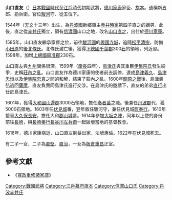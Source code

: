 {{japanese|japanese=山口 直友|kana=やまぐち なおとも|romaji=Yamaguchi Naotomo}}
'''山口直友'''（{{bd|1544年||1622年|10月31日|catIdx=Y}}）[[日本|日本]][[戰國時代_(日本)|戰國時代]]至[[江戶時代|江戶時代]]初期武將，[[德川家康|德川家康]]家臣、[[旗本|旗本]]。通稱新五郎、勘兵衛。官位[[駿河|駿河]]守、從五位下。

1544年（[[天文_(後奈良天皇)|天文]]十三年）出生，為[[丹波國|丹波國]]新鄉領主[[赤井時家|赤井時家]]第四子直之的嫡男。此後，直之從[[赤井氏|赤井氏]]獨立，領有[[信濃國|信濃國]]山口之地，改名[[山口直之|山口直之]]，出仕於[[德川家康|德川家康]]。

1585年，山口直友繼承家督之位，前往[[駿河國|駿河國]]的[[興國寺城|興國寺城]]，追隨[[松平清宗|松平清宗]]，防備[[小田原城|小田原]]的[[後北條氏|後北條氏]]。北條氏滅亡後，獲得[[下總國|下總國]][[千葉郡|千葉郡]]300[[石_(容量單位)|石]]的領地，列近習。1598年，加增[[上總國|上總國]][[周准郡|周准郡]]230石。

山口直友與[[九州_(日本)|九州]]關係很深。1599年（[[慶長|慶長]]四年），[[島津氏|島津氏]]與其重臣[[伊集院氏|伊集院氏]]發生紛爭，史稱[[莊內之亂|莊內之亂]]。山口直友作為德川家康的使者前去調停，達成[[島津義久|島津義久]]、[[島津忠恒|島津忠恒]]以及[[伊集院忠真|伊集院忠真]]之間的和解，結束了莊內之亂。1600年[[關原之戰|關原之戰]]後，島津義弘逃回[[薩摩|薩摩]]，直友負責同島津氏進行交涉。在島津氏的邀請下，直友的弟弟[[山口直行|直行]]出仕於島津氏。

1601年，獲得[[大和國|大和國]][[山邊郡|山邊郡]]3000石領地，擔任[[奏者番|奏者番]]之職。後兼任[[丹波郡|丹波郡]]代，獲5000石領地。1603年任[[伏見城|伏見城]]番，翌年敘任駿河守，兼任伏見城[[町奉行|町奉行]]。1610年接替[[大久保長安|大久保長安]]，擔任大和[[郡山城|郡山城]]番。1614年參加[[大坂之陣|大坂之陣]]，同年以上使的身份前往[[長崎|長崎]]，與[[長崎奉行|長崎奉行]][[長谷川左兵衛|長谷川左兵衛]]一起破壞當地的基督教會。

1616年，德川家康病逝，山口直友剃髮出家，法號惠倫。1622年在伏見城死去。

有二子一女，二子為[[山口直堅|直堅]]、[[山口直治|直治]]，一女為[[板倉重昌|板倉重昌]]正室。
==參考文獻==
*《[[寬政重修諸家譜|寬政重修諸家譜]]》

[[Category:戰國武將|Category:戰國武將]]
[[Category:江戶幕府旗本|Category:江戶幕府旗本]]
[[Category:信濃山口氏|Category:信濃山口氏]]
[[Category:丹波赤井氏|Category:丹波赤井氏]]